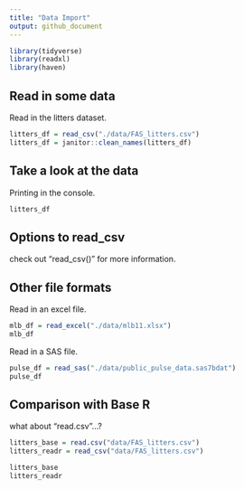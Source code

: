 ```yaml
---
title: "Data Import"
output: github_document
---
```

```r
library(tidyverse)
library(readxl)
library(haven)
```

## Read in some data

Read in the litters dataset.

```r
litters_df = read_csv("./data/FAS_litters.csv")
litters_df = janitor::clean_names(litters_df)
```

## Take a look at the data

Printing in the console.

```r
litters_df

```

## Options to read_csv

check out "read_csv()" for more information.

## Other file formats

Read in an excel file. 

```r
mlb_df = read_excel("./data/mlb11.xlsx")
mlb_df
```

Read in a SAS file.
```r
pulse_df = read_sas("./data/public_pulse_data.sas7bdat")
pulse_df
```

## Comparison with Base R

what about "read.csv"...?

```r
litters_base = read.csv("data/FAS_litters.csv")
litters_readr = read_csv("data/FAS_litters.csv")

litters_base
litters_readr
```

